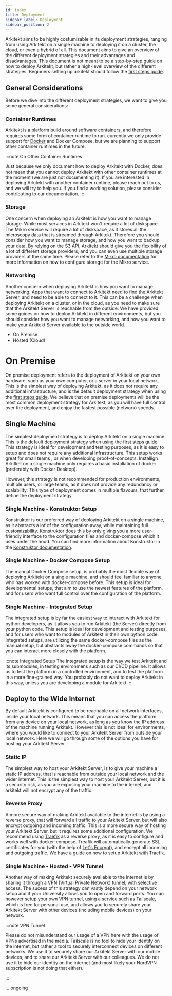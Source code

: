 ```yaml
---
id: index
title: Deployment
sidebar_label: Deployment
sidebar_position: 2
---
```




Arkitekt aims to be highly costumizable in its deployment strategies, ranging from using Arkitekt on a single machine to deploying it on a cluster, the cloud, or even a hybrid of all. 
This document aims to give an overview of the different deployment strategies and their advantages and disadvantages. 
This document is not meant to be a step-by-step guide on how to deploy Arkitekt, 
but rather a high-level overview of the different strategies. 
Beginners setting up arkitekt should follow the [first steps guide](/docs/introduction/installation).

## General Considerations

Before we dive into the different deployment strategies, we want to give you some general considerations:

### Container Runtimes

Arkitekt is a platform build around software containers, and therefore requires some form of container runtime to run. currently
we only provide support for [Docker](https://www.docker.com/) and Docker Compose, but we are planning to support other container runtimes in the future.

:::note On Other Container Runtimes

Just because we only document how to deploy Arkitekt with Docker, does not mean that you cannot deploy Arkitekt with other container runtimes at the moment
(we are just not documenting it). If you are interested in deploying Arkitekt with another container runtime, please reach out to us, and we will try to help you.
If you find a working solution, please consider contributing to our documentation.
:::

### Storage

One concern when deploying an Arkitekt is how you want to manage storage. While most services in Arkitekt won't require a lot
of diskspace. The Mikro service will require a lot of diskspace, as it stores all the microscopy data that is streamed through Arkitekt. 
Therefore you should consider how you want to manage storage, and how you want to backup your data. By relying on the S3 API, Arkitekt
should give you the flexibility of a lot of different storage providers, and you can even use multiple storage providers at the same time.
Please refer to the [Mikro documentation](/docs/mikro/storage) for more information on how to configure storage for the Mikro service.


### Networking

Another concern when deploying Arkitekt is how you want to manage networking. Apps that want to connect to Arkitekt need to find the Arkitekt Server, and need to be able to connect to it.
This can be a challenge when deploying Arkitekt on a cluster, or in the cloud, as you need to make sure that the Arkitekt Server is reachable from the outside. We have provided
some guides on how to deploy Arkitekt in different environments, but you should consider how you want to manage networking, and how you want to make your Arkitekt Server available to the outside world.


- On Premise
- Hosted (Cloud)


# On Premise

On premise deployment refers to the deployment of Arkitekt on your own hardware, such as your own computer, or a server in your local network.
This is the simplest way of deploying Arkitekt, as it does not require any additional infrastructure,
and is the default deployment strategy when using the [first steps guide](/docs/introduction/installation).
We believe that on premise deployments will be the most common deployment strategy for Arkitekt, 
as you will have full control over the deployment, and enjoy the fastest possible (network) speeds.




## Single Machine

The simplest deployment strategy is to deploy Arkitekt on a single machine. This is the default deployment strategy when using the [first steps guide](/docs/introduction/installation.mdx). This strategy is ideal for development and testing purposes, as it is easy to setup and does not require any additional infrastructure. This setup works great for small teams , or when developing proof-of-concepts. Installign Arkitket on a single machine only requires a basic installation of docker (preferably with Docker Desktop).

However, this strategy is not recommended for production environments, multiple users, or large teams, as it does not provide any redundancy or scalability. This type of deployment comes in multiple flavours, that further define the deployment strategy.

### Single Machine - Konstruktor Setup

Konstruktor is our preferred way of deploying Arkitekt on a single machine, as it abstracts a lof of the configuration away, while maintaining full
customizability. Konstruktor does this by only giving you a more user-friendly interface to the configuration files and docker-compose which it uses
under the hood. You can find more information about Konstruktor in the [Konstruktor documentation](https://arkitekt.live/docs/introduction/installation#konstruktor).

### Single Machine - Docker Compose Setup

The manual Docker Compose setup, is probably the most flexible way of deploying Arkitekt on a single machine, and should feel familiar to anyone who has worked with docker-compose before. This setup is ideal for developmental setups, that aim to use the newest features of the platform, and for users who want full control over the configuration of the platform.

### Single Machine - Integrated Setup

The integrated setup is by far the easiest way to interact with Arkitekt for python developers, as it allows you to run Arkitekt (the Server) directly from your python code. This setup is ideal for development and testing purposes, and for users who want to modules of Arkitekt in their own python code. Integrated setups, are utilizing the same docker-compose files as the manual setup, but abstracts away the docker-compose commands
so that you can interact more closely with the platform.

:::note Integrated Setup
The integrated setup is the way we test Arkitekt and its submodules, in testing environmens such as our CI/CD pipeline. It allows us to test the platform in a controlled environment, and to test the platform in a more fine-grained way. You probably do not want to deploy Arkitekt in this way, unless you are developing a module for Arkitekt.
:::

## Deploy to the Wide Internet

By default Arkitekt is configured to be reachable on all network interfaces, inside your local network. This means that you can access the platform from any device on your local network, as long as you know the IP address of the machine running Arkitekt. However this is not ideal for environments, where you would like to connect to your Arkitekt Server from outside your local network. Here we will go through some of the options you have for hosting your Arkitekt Server.

### Static IP

The simplest way to host your Arkitekt Server, is to give your machine a static IP address, that is reachable from outside your local network and the wider internet. This is the simplest way to host your Arkitekt Server, but it is a security risk, as you are exposing your machine to the internet, and arkitekt will not encrypt any of the traffic.

### Reverse Proxy

A more secure way of making Arkitekt available to the internet is by using a reverse proxy, that will forward all traffic to your Arkitekt Server, but will also encrypt outgoing and incoming traffic. This is a more secure way of hosting your Arkitekt Server, but it requires some additional configuration. We recommend using [Traefik](https://doc.traefik.io/traefik/providers/docker/) as a reverse proxy, as it is easy to configure and works well with docker-compose. Treafik will automatically generate SSL certificates for you (with the help of [Let's Encrypt](https://letsencrypt.org/)), and encrypt all incoming and outgoing traffic. We have a [guide](https://arkitekt.live/docs/introduction/installation#traefik) on how to setup Arkitekt with Traefik.

### Single Machine - Hosted - VPN Tunnel

Another way of making Arkitekt securely available to the internet is by sharing it through a VPN (Virtual Private Network) tunnel, with selective access. The sucess of this strategy can vastly depend on your network setup and if your University allows you to open and forward ports. You can
however setup your own VPN tunnel, using a service such as [Tailscale](https://tailscale.com/), which is free for personal use, and allows you to
securely share your Arkitekt Server with other devices (including mobile devices) on your network. 

:::note VPN Tunnel

Please do not misunderstand our usage of a VPN here with the usage of VPNs advertised in the media. Tailscale is no tool to hide your identity on the internet, but rather a tool to securely interconnect devices on different networks. We use it to securely share our Arkitekt Server with our mobile devices, and to share our Arkitekt Server with our colleagues. We do not use it to hide our identity on the internet (and most likely your NordVPN subscription is not doing that either).

:::

... ongoing
